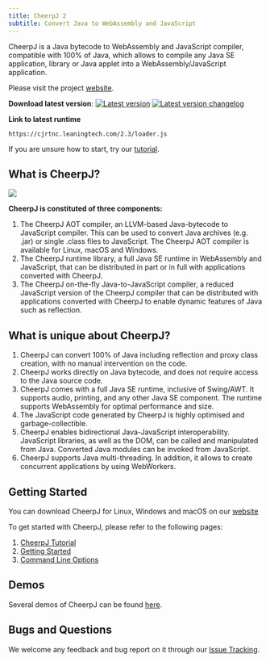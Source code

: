```yaml
---
title: CheerpJ 2
subtitle: Convert Java to WebAssembly and JavaScript
---
```



<LatestBlogPostPill />

CheerpJ is a Java bytecode to WebAssembly and JavaScript compiler, compatible with 100% of Java, which allows to compile any Java SE application, library or Java applet into a WebAssembly/JavaScript application.

Please visit the project [website](https://leaningtech.com/cheerpj/).

**Download latest version**: [![Latest version](https://img.shields.io/badge/cheerpj-2.3-green.svg)](https://leaningtech.com/download-cheerpj/) [![Latest version changelog](https://img.shields.io/badge/2.3-changelog-green.svg)](/cheerpj2/changelog)

**Link to latest runtime**

```
https://cjrtnc.leaningtech.com/2.3/loader.js
```

If you are unsure how to start, try our [tutorial](/cheerpj2/getting-started/Tutorial).

## What is CheerpJ?

![](/cheerpj2/assets/cheerpj_visual_2.png)

**CheerpJ is constituted of three components:**

1. The CheerpJ AOT compiler, an LLVM-based Java-bytecode to JavaScript compiler. This can be used to convert Java archives (e.g. .jar) or single .class files to JavaScript. The CheerpJ AOT compiler is available for Linux, macOS and Windows.
2. The CheerpJ runtime library, a full Java SE runtime in WebAssembly and JavaScript, that can be distributed in part or in full with applications converted with CheerpJ.
3. The CheerpJ on-the-fly Java-to-JavaScript compiler, a reduced JavaScript version of the CheerpJ compiler that can be distributed with applications converted with CheerpJ to enable dynamic features of Java such as reflection.

## What is unique about CheerpJ?

1. CheerpJ can convert 100% of Java including reflection and proxy class creation, with no manual intervention on the code.
2. CheerpJ works directly on Java bytecode, and does not require access to the Java source code.
3. CheerpJ comes with a full Java SE runtime, inclusive of Swing/AWT. It supports audio, printing, and any other Java SE component. The runtime supports WebAssembly for optimal performance and size.
4. The JavaScript code generated by CheerpJ is highly optimised and garbage-collectible.
5. CheerpJ enables bidirectional Java-JavaScript interoperability. JavaScript libraries, as well as the DOM, can be called and manipulated from Java. Converted Java modules can be invoked from JavaScript.
6. CheerpJ supports Java multi-threading. In addition, it allows to create concurrent applications by using WebWorkers.

## Getting Started

You can download CheerpJ for Linux, Windows and macOS on our [website](https://leaningtech.com/cheerpj/)

To get started with CheerpJ, please refer to the following pages:

1. [CheerpJ Tutorial](/cheerpj2/getting-started/Tutorial)
2. [Getting Started](/cheerpj2/getting-started/Getting-Started)
3. [Command Line Options](/cheerpj2/reference/Command-Line-Options)

## Demos

Several demos of CheerpJ can be found [here](https://leaningtech.com/demo/?cheerpjfilter).

## Bugs and Questions

We welcome any feedback and bug report on it through our [Issue Tracking](https://github.com/leaningtech/cheerpj-meta/issues).
